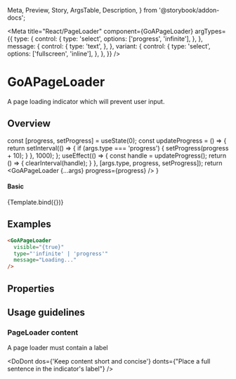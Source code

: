 
  Meta,
  Preview,
  Story,
  ArgsTable,
  Description,
} from '@storybook/addon-docs';

<Meta
  title="React/PageLoader"
  component={GoAPageLoader}
  argTypes={{
    type: {
      control: {
        type: 'select',
        options: ['progress', 'infinite'],
      },
    },
    message: {
      control: {
        type: 'text',
      },
    },
    variant: {
      control: {
        type: 'select',
        options: ['fullscreen', 'inline'],
      },
    },
  }}
/>

# GoAPageLoader

A page loading indicator which will prevent user input.

## Overview

  const [progress, setProgress] = useState(0);
  const updateProgress = () => {
    return setInterval(() => {
      if (args.type === 'progress') {
        setProgress(progress + 10);
      }
    }, 1000);
  };
  useEffect(() => {
    const handle = updateProgress();
    return () => {
      clearInterval(handle);
    }
  }, [args.type, progress, setProgress]);
  return <GoAPageLoader {...args} progress={progress} />
}

#### Basic

<Canvas>
  <Story name="Fullscreen Infinite">{Template.bind({})}</Story>
</Canvas>

## Examples

```html
<GoAPageLoader
  visible="{true}"
  type="'infinite' | 'progress'"
  message="Loading..."
/>
```

## Properties

<Description of={GoAPageLoader} />
<ArgsTable of={GoAPageLoader} />

## Usage guidelines

### PageLoader content

A page loader must contain a label

<DoDont
  dos={'Keep content short and concise'}
  donts={"Place a full sentence in the indicator's label"}
/>
